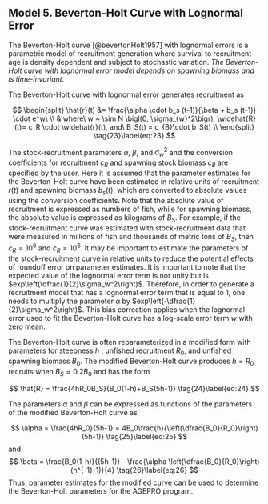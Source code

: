 
## Model 5. Beverton-Holt Curve with Lognormal Error {.unnumbered}

The Beverton-Holt curve [@bevertonHolt1957] with lognormal errors is a parametric model of recruitment generation where survival to recruitment age is density dependent and subject to stochastic variation. *The Beverton-Holt curve with lognormal error model depends on spawning biomass and is time-invariant.*

The Beverton-Holt curve with lognormal error generates recruitment as

$$
\begin{split}
\hat{r}(t) &= \frac{\alpha \cdot b_s (t-1)}{\beta + b_s (t-1)} \cdot e^w\ \\
  & where\ w ~ \sim N \bigl(0, \sigma_{w}^2\bigr), \widehat{R}(t)= c_R \cdot \widehat{r}(t), and\ B_S(t) = c_{B}\cdot b_S(t) \\ 
\end{split}
\tag{23}\label{eq:23}
$$

The stock-recruitment parameters $\alpha$, $\beta$, and $\sigma_w^2$ and the conversion coefficients for recruitment $c_R$ and spawning stock biomass $c_B$ are specified by the user. Here it is assumed that the parameter estimates for the Beverton-Holt curve have been estimated in relative units of recruitment $r(t)$ and spawning biomass $b_s(t)$, which are converted to absolute values using the conversion coefficients. Note that the absolute value of recruitment is expressed as numbers of fish, while for spawning biomass, the absolute value is expressed as kilograms of $B_S$. For example, if the stock-recruitment curve was estimated with stock-recruitment data that were measured in millions of fish and thousands of metric tons of $B_S$, then $c_R=10^6$ and $c_R=10^6$. It may be important to estimate the parameters of the stock-recruitment curve in relative units to reduce the potential effects of roundoff error on parameter estimates. It is important to note that the expected value of the lognormal error term is not unity but is $exp\left(\dfrac{1}{2}\sigma_w^2\right)$. Therefore, in order to generate a recruitment model that has a lognormal error term that is equal to 1, one needs to multiply the parameter $\alpha$ by $exp\left(-\dfrac{1}{2}\sigma_w^2\right)$. This bias correction applies when the lognormal error used to fit the Beverton-Holt curve has a log-scale error term $w$ with zero mean.

The Beverton-Holt curve is often reparameterized in a modified form with parameters for steepness $h$ , unfished recruitment $R_0$, and unfished spawning biomass $B_0$. The modified Beverton-Holt curve produces $h=R_0$ recruits when $B_S = 0.2B_0$ and has the form 

$$
\hat{R} = \frac{4hR_0B_S}{B_0(1-h)+B_S(5h-1)} \tag{24}\label{eq:24}
$$

The parameters $\alpha$ and $\beta$ can be expressed as functions of the parameters of the modified Beverton-Holt curve as

$$
\alpha = \frac{4hR_0}{5h-1} = 4B_0\frac{h}{\left(\dfrac{B_0}{R_0}\right)(5h-1)} \tag{25}\label{eq:25}
$$
and
$$
\beta = \frac{B_0(1-h)}{(5h-1)} - \frac{\alpha \left(\dfrac{B_0}{R_0}\right)(h^{-1}-1)}{4} \tag{26}\label{eq:26}
$$
Thus, parameter estimates for the modified curve can be used to determine the Beverton-Holt parameters for the AGEPRO program.

